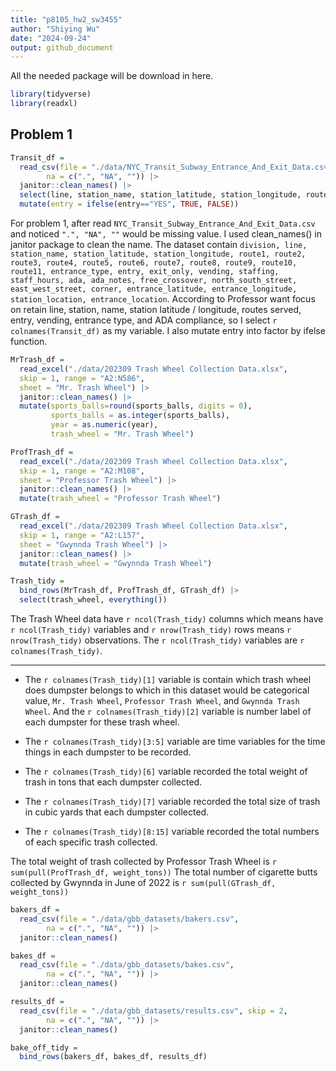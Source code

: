 ```yaml
---
title: "p8105_hw2_sw3455"
author: "Shiying Wu"
date: "2024-09-24"
output: github_document
---
```

 All the needed package will be download in here.
```r
library(tidyverse)
library(readxl)
```

## Problem 1
```r
Transit_df = 
  read_csv(file = "./data/NYC_Transit_Subway_Entrance_And_Exit_Data.csv",
        na = c(".", "NA", "")) |>
  janitor::clean_names() |>
  select(line, station_name, station_latitude, station_longitude, route1, route2, route3, route4, route5, route6, route7, route8, route9, route10, route11, entry, vending, entrance_type, ada) |>
  mutate(entry = ifelse(entry=="YES", TRUE, FALSE))
```

For problem 1, after read `NYC_Transit_Subway_Entrance_And_Exit_Data.csv` and noticed `".", "NA", ""` would be missing value. I used clean_names() in janitor package to clean the name. The dataset contain `division, line, station_name, station_latitude, station_longitude, route1, route2, route3, route4, route5, route6, route7, route8, route9, route10, route11, entrance_type, entry, exit_only, vending, staffing, staff_hours, ada, ada_notes, free_crossover, north_south_street, east_west_street, corner, entrance_latitude, entrance_longitude, station_location, entrance_location`. According to Professor want focus on retain line, station, name, station latitude / longitude, routes served, entry, vending, entrance type, and ADA compliance, so I select ``r colnames(Transit_df)`` as my variable. I also mutate entry into factor by ifelse function.


```r
MrTrash_df = 
  read_excel("./data/202309 Trash Wheel Collection Data.xlsx",
  skip = 1, range = "A2:N586",
  sheet = "Mr. Trash Wheel") |>
  janitor::clean_names() |>
  mutate(sports_balls=round(sports_balls, digits = 0),
         sports_balls = as.integer(sports_balls),
         year = as.numeric(year),
         trash_wheel = "Mr. Trash Wheel") 

ProfTrash_df = 
  read_excel("./data/202309 Trash Wheel Collection Data.xlsx",
  skip = 1, range = "A2:M108",
  sheet = "Professor Trash Wheel") |>
  janitor::clean_names() |>
  mutate(trash_wheel = "Professor Trash Wheel") 

GTrash_df = 
  read_excel("./data/202309 Trash Wheel Collection Data.xlsx",
  skip = 1, range = "A2:L157",
  sheet = "Gwynnda Trash Wheel") |>
  janitor::clean_names() |>
  mutate(trash_wheel = "Gwynnda Trash Wheel") 

Trash_tidy = 
  bind_rows(MrTrash_df, ProfTrash_df, GTrash_df) |>
  select(trash_wheel, everything())
```
 The Trash Wheel data have `r ncol(Trash_tidy)` columns which means have `r ncol(Trash_tidy)` variables and `r nrow(Trash_tidy)` rows means `r nrow(Trash_tidy)` observations. The `r ncol(Trash_tidy)` variables are `r colnames(Trash_tidy)`. 
 
------------------------------------------------------------
*   The `r colnames(Trash_tidy)[1]` variable  is contain which trash wheel does dumpster belongs to which in this dataset would be categorical value, `Mr. Trash Wheel`, `Professor Trash Wheel`, and `Gwynnda Trash Wheel`. And the `r colnames(Trash_tidy)[2]` variable is number label of each dumpster for these trash wheel.

*   The `r colnames(Trash_tidy)[3:5]` variable are time variables for the time things in each dumpster to be recorded.

*   The `r colnames(Trash_tidy)[6]` variable recorded the total weight of trash in tons that each dumpster collected.

*   The `r colnames(Trash_tidy)[7]` variable recorded the total size of trash in cubic yards that each dumpster collected.

*   The `r colnames(Trash_tidy)[8:15]` variable recorded the total numbers of each specific trash collected.

The total weight of trash collected by Professor Trash Wheel is `r sum(pull(ProfTrash_df, weight_tons))` The total number of cigarette butts collected by Gwynnda in June of 2022 is `r sum(pull(GTrash_df, weight_tons))`


```r
bakers_df = 
  read_csv(file = "./data/gbb_datasets/bakers.csv",
        na = c(".", "NA", "")) |>
  janitor::clean_names()

bakes_df = 
  read_csv(file = "./data/gbb_datasets/bakes.csv",
        na = c(".", "NA", "")) |>
  janitor::clean_names()

results_df = 
  read_csv(file = "./data/gbb_datasets/results.csv", skip = 2,
        na = c(".", "NA", "")) |>
  janitor::clean_names()

bake_off_tidy = 
  bind_rows(bakers_df, bakes_df, results_df)
```
